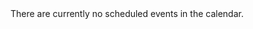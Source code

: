 <Columns cols={3}>
  <Card
    title="No upcoming events available"
    href="#"
    arrow="false"
    cta=""
    img="https://images.unsplash.com/photo-1531297484001-80022131f5a1?crop=entropy&cs=tinysrgb&fit=crop&fm=jpg&ixid=M3wxMjQyMjF8MHwxfHNlYXJjaHwyfHx0ZWNofGVufDB8fHx8MTc1ODI3MDczNnwy&ixlib=rb-4.1.0&q=80&w=2500&h=714.2857142857143"
    horizontal
  >
    There are currently no scheduled events in the calendar.
  </Card>
</Columns>